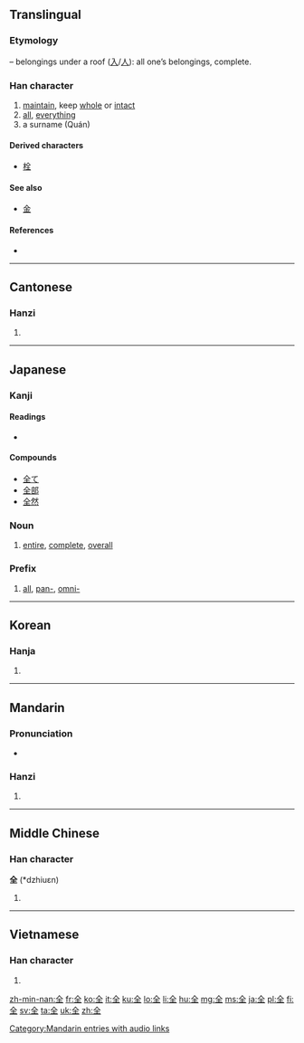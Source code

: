 {{also|金}}

==Translingual==
{{stroke order|strokes=6}}
{{stroke order|type=animate}}

===Etymology===
{{liushu|p}} – belongings under a roof ([[入]]/[[人]]): all one’s belongings, complete.

{{Han etyl}}

===Han character===
{{Han char|rn=11|rad=入|as=04|sn=6|four=8010<sub>4</sub>|canj=人一土 (OMG)}}

# [[maintain]], keep [[whole]] or [[intact]]
# [[all]], [[everything]]
# a surname (Quán)

====Derived characters====
* [[栓]]

====See also====
* [[金]] <!-- graphically similar -->

====References====
* {{Han ref|kx=0126.050|dkj=01424|dj=0271.030|hdz=10115.080|uh=5168|ud=20840|bh=A5FE|bd=42494}}

----

==Cantonese==

===Hanzi===
{{yue-hanzi|j=|jyut=cyun4}}

# {{defn|lang=yue|sort=入04}}

----

==Japanese==

===Kanji===
{{ja-kanji|grade=3|rs=入04}}

====Readings====
* {{ja-readings|on=[[ぜん]] (zen), [[せん]] (sen)|kun=[[まったく]] (mattaku), [[まったい]] (mattai), [[まっとうする]] (mattousuru)}}

====Compounds====
* [[全て]]
* [[全部]]
* [[全然]]

===Noun===
{{ja-noun|k|hira=ぜん|rom=zen|hidx=せん'}} 

# [[entire]], [[complete]], [[overall]]

===Prefix===
{{ja-pos|k|prefix|hira=ぜん|rom=zen-|hidx=せん'}}

# [[all]], [[pan-]], [[omni-]]

----

==Korean==

===Hanja===
{{ko-hanja|hangeul=전|rv=jeon|mr=chŏn}}

# {{defn|lang=ko|sort=入04}}

----

==Mandarin==

===Pronunciation===
* {{audio|zh-quán.ogg|audio}}

===Hanzi===
{{cmn-hanzi|pin=[[quán]] ([[quan2]]), [[liǎng]] ([[liang3]]), [[liàng]] ([[liang4]])|wg=liang<sup>3</sup>, liang<sup>4</sup>, ch'üan<sup>2</sup>}}

# {{defn|lang=cmn|sort=入04}}

[[Category:Mandarin entries with audio links]]

----

==Middle Chinese==

===Han character===
'''全''' (*dzhiuɛn)<!--note: asterisk indicates that this character appears more than four times in the Tang Dynasty corpus of literature-->

# {{defn|lang=zhx-mid|sort=入04}}

----

==Vietnamese==

===Han character===
{{vi-hantu|[[toàn]], [[tuyền]]|rs=入04}}

# {{defn|lang=vi|sort=入04}}

[[zh-min-nan:全]]
[[fr:全]]
[[ko:全]]
[[it:全]]
[[ku:全]]
[[lo:全]]
[[li:全]]
[[hu:全]]
[[mg:全]]
[[ms:全]]
[[ja:全]]
[[pl:全]]
[[fi:全]]
[[sv:全]]
[[ta:全]]
[[uk:全]]
[[zh:全]]